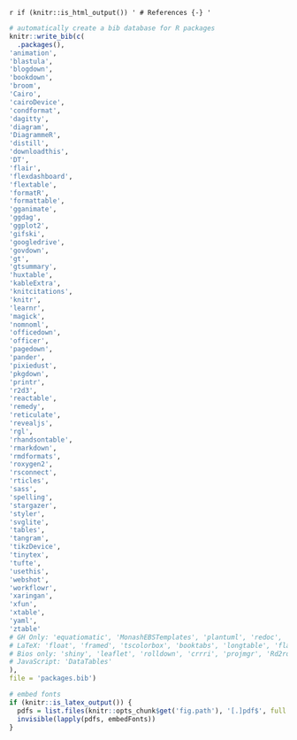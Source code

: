 \backmatter

`r if (knitr::is_html_output()) '
# References {-}
'`

```r
# automatically create a bib database for R packages
knitr::write_bib(c(
  .packages(), 
'animation',
'blastula',
'blogdown',
'bookdown',
'broom',
'Cairo',
'cairoDevice',
'condformat',
'dagitty',
'diagram',
'DiagrammeR',
'distill',
'downloadthis',
'DT',
'flair',
'flexdashboard',
'flextable',
'formatR',
'formattable',
'gganimate',
'ggdag',
'ggplot2',
'gifski',
'googledrive',
'govdown',
'gt',
'gtsummary',
'huxtable',
'kableExtra',
'knitcitations',
'knitr',
'learnr',
'magick',
'nomnoml',
'officedown',
'officer',
'pagedown',
'pander',
'pixiedust',
'pkgdown',
'printr',
'r2d3',
'reactable',
'remedy',
'reticulate',
'revealjs',
'rgl',
'rhandsontable',
'rmarkdown',
'rmdformats',
'roxygen2',
'rsconnect',
'rticles',
'sass',
'spelling',
'stargazer',
'styler',
'svglite',
'tables',
'tangram',
'tikzDevice',
'tinytex',
'tufte',
'usethis',
'webshot',
'workflowr',
'xaringan',
'xfun',
'xtable',
'yaml',
'ztable'
# GH Only: 'equatiomatic', 'MonashEBSTemplates', 'plantuml', 'redoc', 'Statamarkdown', 'rmdrive'
# LaTeX: 'float', 'framed', 'tscolorbox', 'booktabs', 'longtable', 'flafter', 'subfig', 'fancyhdr', 'xcolor', 'listings', 'titling', 'animate'
# Bios only: 'shiny', 'leaflet', 'rolldown', 'crrri', 'projmgr', 'Rd2roxyen', 'servr', 'highr', 'mime', 'testit', 'fun', 'tufte'
# JavaScript: 'DataTables'
), 
file = 'packages.bib')

# embed fonts
if (knitr::is_latex_output()) {
  pdfs = list.files(knitr::opts_chunk$get('fig.path'), '[.]pdf$', full.names = TRUE)
  invisible(lapply(pdfs, embedFonts))
}
```

